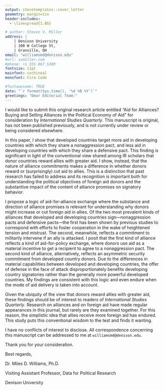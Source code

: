 ```yaml
---
output: stevetemplates::cover_letter
geometry: margin=1in
header-includes:
  - \linespread{1.05}

# author: Steven V. Miller
address: | 
    | Denison University
    | 100 W College St,
    | Granville, OH
email: "williamsmd@denison.edu"
#url: svmiller.com
#phone: +1 555 867 5309
fontsize: 11pt
mainfont: cochineal
monofont: Fira Code

#fontawesome: TRUE
date: "`r format(Sys.time(), '%d %B %Y')`"
greetings: "Dear Editorial Team:"
---
```


I would like to submit this original research article entitled "Aid for Alliances? Buying and Selling Alliances in the Political Economy of Aid" for consideration by *International Studies Quarterly*. This manuscript is original, has not been published previously, and is not currently under review or being considered elsewhere.

In this paper, I show that developed countries target more aid in developing countries with which they share a nonaggression pact, and less aid in developing countries with which they share a defensive pact. This finding is significant in light of the conventional view shared among IR scholars that donor countries reward allies with greater aid. I show, instead, that the nature of alliance commitments makes a difference in whether donors reward or (surprisingly) cut aid to allies. This is a distinction that past research has failed to address and its recognition is important both for understanding the political objectives of foreign aid donors and the substantive impact of the content of alliance promises on signatory behavior.

I propose a logic of aid-for-alliance exchange where the substance and direction of alliance promises is relevant for understanding why donors might increase or cut foreign aid in allies. Of the two most prevalent kinds of alliances that developed and developing countries sign---nonaggression pacts and defensive pacts---the first has been shown by previous studies to correspond with efforts to foster cooperation in the wake of heightened tension and mistrust. The second, meanwhile, reflects a commitment to militarily intervene if an ally is attacked. I posit that the first kind of alliance reflects a kind of aid-for-policy exchange, where donors use aid as a material incentive to get a recipient to agree to a nonaggression pact. The second kind of alliance, alternatively, reflects an asymmetric security commitment from developed country donors. Due to the differences in material capabilities between developed and developing countries, the offer of defense in the face of attack disproportionately benefits developing country signatories rather than the generally more powerful developed countries. My findings are consistent with this logic and even endure when the mode of aid delivery is taken into account. 

Given the ubiquity of the view that donors reward allies with greater aid, these findings should be of interest to readers of *International Studies Quarterly*. Research on alliances and on foreign aid have made regular appearances in this journal, but rarely are they examined together. For this reason, the simplistic idea that allies receive more foreign aid has endured. This study puts this conventional wisdom to the test and finds it wanting.

I have no conflicts of interest to disclose. All correspondence concerning this manuscript can be addressed to me at `williamsmd@denison.edu`.

Thank you for your consideration.

Best regards,

Dr. Miles D. Williams, Ph.D.

Visiting Assistant Professor, Data for Political Research

Denison University

